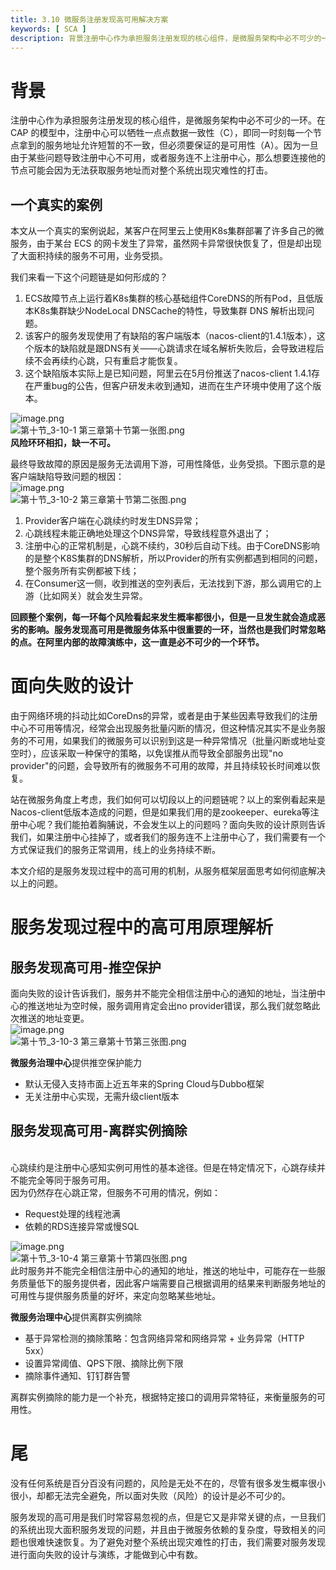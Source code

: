 ```yaml
---
title: 3.10 微服务注册发现高可用解决方案
keywords: [ SCA ]
description: 背景注册中心作为承担服务注册发现的核心组件，是微服务架构中必不可少的一环。在 CAP 的模型中，注册中心可以牺牲一点点数据一致性（C），即同一时刻每一个节点拿到的服务地址允许短暂的不一致，但必须要保证的是可用性（A）。因为一旦由于某些问题导致注册中心不可用，或者服务连不上注册中心，那么想要连接...
---
```

<a name="v4AOZ"></a>
# 背景

注册中心作为承担服务注册发现的核心组件，是微服务架构中必不可少的一环。在 CAP 的模型中，注册中心可以牺牲一点点数据一致性（C），即同一时刻每一个节点拿到的服务地址允许短暂的不一致，但必须要保证的是可用性（A）。因为一旦由于某些问题导致注册中心不可用，或者服务连不上注册中心，那么想要连接他的节点可能会因为无法获取服务地址而对整个系统出现灾难性的打击。

<a name="UAFkf"></a>
## 一个真实的案例
本文从一个真实的案例说起，某客户在阿里云上使用K8s集群部署了许多自己的微服务，由于某台 ECS 的网卡发生了异常，虽然网卡异常很快恢复了，但是却出现了大面积持续的服务不可用，业务受损。

我们来看一下这个问题链是如何形成的？

1. ECS故障节点上运行着K8s集群的核心基础组件CoreDNS的所有Pod，且低版本K8s集群缺少NodeLocal DNSCache的特性，导致集群 DNS 解析出现问题。
2. 该客户的服务发现使用了有缺陷的客户端版本（nacos-client的1.4.1版本），这个版本的缺陷就是跟DNS有关——心跳请求在域名解析失败后，会导致进程后续不会再续约心跳，只有重启才能恢复。
3. 这个缺陷版本实际上是已知问题，阿里云在5月份推送了nacos-client 1.4.1存在严重bug的公告，但客户研发未收到通知，进而在生产环境中使用了这个版本。

![image.png](https://intranetproxy.alipay.com/skylark/lark/0/2021/png/526/1640236892897-c3c728a8-c1bf-4aac-af5c-8534f8c4330b.png#clientId=u7b6a443b-53bb-4&from=paste&height=154&id=u0ec65ed4&originHeight=492&originWidth=2304&originalType=binary&ratio=1&rotation=0&showTitle=false&size=258753&status=done&style=none&taskId=u9d088203-99a7-46f6-a241-db60b6645ab&title=&width=719)<br />![第十节_3-10-1 第三章第十节第一张图.png](https://intranetproxy.alipay.com/skylark/lark/0/2022/png/54319/1648211384847-46c3408c-1e5f-417e-8303-e37b96c1c25a.png#clientId=u8adb79f4-4e78-4&from=ui&id=udecffcb1&originHeight=106&originWidth=614&originalType=binary&ratio=1&rotation=0&showTitle=false&size=12749&status=done&style=none&taskId=uc10a7924-7666-4df0-af98-9ec479a19e1&title=)<br />**风险环环相扣，缺一不可。**

最终导致故障的原因是服务无法调用下游，可用性降低，业务受损。下图示意的是客户端缺陷导致问题的根因：<br />![image.png](https://intranetproxy.alipay.com/skylark/lark/0/2021/png/526/1640237179929-953782fa-c9ac-49b0-942a-82c54ab9e5fc.png#clientId=u7b6a443b-53bb-4&from=paste&height=409&id=ufd50abfe&originHeight=1288&originWidth=1796&originalType=binary&ratio=1&rotation=0&showTitle=false&size=483661&status=done&style=none&taskId=u6fb1885a-f2da-4c81-9a41-5977d1e2b74&title=&width=570)<br />![第十节_3-10-2 第三章第十节第二张图.png](https://intranetproxy.alipay.com/skylark/lark/0/2022/png/54319/1648211398233-f5c9de58-1408-4194-8258-faa84be497da.png#clientId=u8adb79f4-4e78-4&from=ui&id=u86e9be92&originHeight=308&originWidth=614&originalType=binary&ratio=1&rotation=0&showTitle=false&size=32239&status=done&style=none&taskId=u55f2154a-c526-4603-84cb-1944650657e&title=)

1. Provider客户端在心跳续约时发生DNS异常；
2. 心跳线程未能正确地处理这个DNS异常，导致线程意外退出了；
3. 注册中心的正常机制是，心跳不续约，30秒后自动下线。由于CoreDNS影响的是整个K8S集群的DNS解析，所以Provider的所有实例都遇到相同的问题，整个服务所有实例都被下线；
4. 在Consumer这一侧，收到推送的空列表后，无法找到下游，那么调用它的上游（比如网关）就会发生异常。

**回顾整个案例，每一环每个风险看起来发生概率都很小，但是一旦发生就会造成恶劣的影响。服务发现高可用是微服务体系中很重要的一环，当然也是我们时常忽略的点。在阿里内部的故障演练中，这一直是必不可少的一个环节。**

<a name="ZR0ym"></a>
# 面向失败的设计
由于网络环境的抖动比如CoreDns的异常，或者是由于某些因素导致我们的注册中心不可用等情况，经常会出现服务批量闪断的情况，但这种情况其实不是业务服务的不可用，如果我们的微服务可以识别到这是一种异常情况（批量闪断或地址变空时），应该采取一种保守的策略，以免误推从而导致全部服务出现"no provider"的问题，会导致所有的微服务不可用的故障，并且持续较长时间难以恢复。

站在微服务角度上考虑，我们如何可以切段以上的问题链呢？以上的案例看起来是Nacos-client低版本造成的问题，但是如果我们用的是zookeeper、eureka等注册中心呢？我们能拍着胸脯说，不会发生以上的问题吗？面向失败的设计原则告诉我们，如果注册中心挂掉了，或者我们的服务连不上注册中心了，我们需要有一个方式保证我们的服务正常调用，线上的业务持续不断。

本文介绍的是服务发现过程中的高可用的机制，从服务框架层面思考如何彻底解决以上的问题。

<a name="hiTy0"></a>
# 服务发现过程中的高可用原理解析

<a name="gd4lu"></a>
## 服务发现高可用-推空保护
面向失败的设计告诉我们，服务并不能完全相信注册中心的通知的地址，当注册中心的推送地址为空时候，服务调用肯定会出no provider错误，那么我们就忽略此次推送的地址变更。<br />![image.png](https://intranetproxy.alipay.com/skylark/lark/0/2022/png/198743/1642560439254-2b2430c6-3d5c-49eb-a688-a3c281a12d95.png#clientId=u3e5a073b-f3da-4&from=paste&height=452&id=u27a76276&originHeight=452&originWidth=464&originalType=binary&ratio=1&rotation=0&showTitle=false&size=61801&status=done&style=none&taskId=u9841a0d5-aa76-472c-b5d2-b16a15a37e4&title=&width=464)<br />![第十节_3-10-3 第三章第十节第三张图.png](https://intranetproxy.alipay.com/skylark/lark/0/2022/png/54319/1648211416948-42c215af-2df3-447d-9143-398b2926f29b.png#clientId=u8adb79f4-4e78-4&from=ui&id=ua6f72176&originHeight=522&originWidth=582&originalType=binary&ratio=1&rotation=0&showTitle=false&size=32207&status=done&style=none&taskId=u3697329a-5b50-4896-a5de-bca792d9d07&title=)

**微服务治理中心**提供推空保护能力

- 默认无侵入支持市面上近五年来的Spring Cloud与Dubbo框架
- 无关注册中心实现，无需升级client版本
<a name="UyCrl"></a>
## 服务发现高可用-离群实例摘除
<br />心跳续约是注册中心感知实例可用性的基本途径。但是在特定情况下，心跳存续并不能完全等同于服务可用。<br />因为仍然存在心跳正常，但服务不可用的情况，例如：

- Request处理的线程池满
- 依赖的RDS连接异常或慢SQL

![image.png](https://intranetproxy.alipay.com/skylark/lark/0/2022/png/198743/1642561200241-536c3aa6-2299-4f17-b7fe-b349e5a510da.png#clientId=u3e5a073b-f3da-4&from=paste&height=317&id=u06578167&originHeight=616&originWidth=902&originalType=binary&ratio=1&rotation=0&showTitle=false&size=136580&status=done&style=none&taskId=u547a7028-6546-4c7d-9219-4d503fcfd8f&title=&width=464)<br />![第十节_3-10-4 第三章第十节第四张图.png](https://intranetproxy.alipay.com/skylark/lark/0/2022/png/54319/1648211436667-86d67f9c-ea2e-452d-b15c-ccb444c905d9.png#clientId=u8adb79f4-4e78-4&from=ui&id=ucfca9f4e&originHeight=216&originWidth=379&originalType=binary&ratio=1&rotation=0&showTitle=false&size=10970&status=done&style=none&taskId=ub058e57c-2cc9-498e-b20f-e2742294c04&title=)<br />此时服务并不能完全相信注册中心的通知的地址，推送的地址中，可能存在一些服务质量低下的服务提供者，因此客户端需要自己根据调用的结果来判断服务地址的可用性与提供服务质量的好坏，来定向忽略某些地址。

**微服务治理中心**提供离群实例摘除

- 基于异常检测的摘除策略：包含网络异常和网络异常 + 业务异常（HTTP 5xx）
- 设置异常阈值、QPS下限、摘除比例下限
- 摘除事件通知、钉钉群告警

离群实例摘除的能力是一个补充，根据特定接口的调用异常特征，来衡量服务的可用性。

<a name="TKn30"></a>
# 尾
没有任何系统是百分百没有问题的，风险是无处不在的，尽管有很多发生概率很小很小，却都无法完全避免，所以面对失败（风险）的设计是必不可少的。

服务发现的高可用是我们时常容易忽视的点，但是它又是非常关键的点，一旦我们的系统出现大面积服务发现的问题，并且由于微服务依赖的复杂度，导致相关的问题也很难快速恢复。为了避免对整个系统出现灾难性的打击，我们需要对服务发现进行面向失败的设计与演练，才能做到心中有数。


